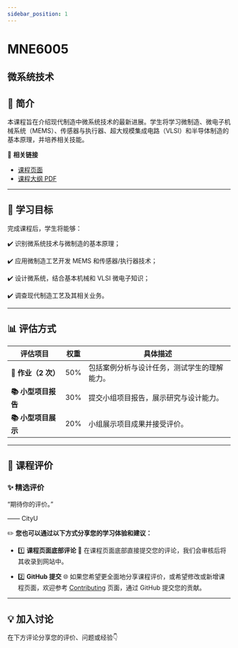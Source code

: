 ```yaml
---
sidebar_position: 1
---
```


# MNE6005
## 微系统技术

## **📘 简介**
本课程旨在介绍现代制造中微系统技术的最新进展。学生将学习微制造、微电子机械系统（MEMS）、传感器与执行器、超大规模集成电路（VLSI）和半导体制造的基本原理，并培养相关技能。

🔗 **相关链接**
- [课程页面](https://www.cityu.edu.hk/catalogue/pg/202425/course/MNE6005.htm)
- [课程大纲 PDF](https://www.cityu.edu.hk/catalogue/pg/202425/course/MNE6005.pdf)

---

## **🎯 学习目标**

完成课程后，学生将能够：

✔️ 识别微系统技术与微制造的基本原理；

✔️ 应用微制造工艺开发 MEMS 和传感器/执行器技术；

✔️ 设计微系统，结合基本机械和 VLSI 微电子知识；

✔️ 调查现代制造工艺及其相关业务。

---

## **📊 评估方式**

| **评估项目**           | **权重** | **具体描述**                                                                                       |
|-----------------------|---------|---------------------------------------------------------------------------------------------------|
| **📖 作业（2 次）**     | 50%     | 包括案例分析与设计任务，测试学生的理解能力。                                                     |
| **📚 小型项目报告**      | 30%     | 提交小组项目报告，展示研究与设计能力。                                                           |
| **📚 小型项目展示**      | 20%     | 小组展示项目成果并接受评价。                                                                     |

---

## **💬 课程评价**

### ✨ **精选评价**
<div className={commentStyles.commentBox}>
    <p className={commentStyles.commentText}>
        “期待你的评价。”
    </p>
    <p className={commentStyles.commentAuthor}>—— CityU</p>
</div>

✏️ **您也可以通过以下方式分享您的学习体验和建议：**

- 1️⃣ **课程页面底部评论**
💬 在课程页面底部直接提交您的评论，我们会审核后将其收录到网站中。

- 2️⃣ **GitHub 提交**
🌐 如果您希望更全面地分享课程评价，或希望修改或新增课程页面，欢迎参考 [Contributing](/contributing) 页面，通过 GitHub 提交您的贡献。

---

## **💡 加入讨论**

在下方评论分享您的评价、问题或经验👇
<Utterances />